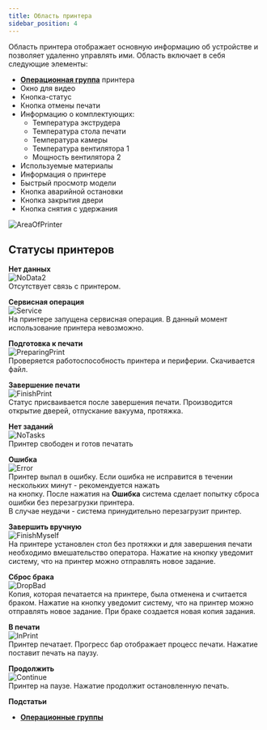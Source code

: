 ```yaml
---
title: Область принтера
sidebar_position: 4
---
```

Область принтера отображает основную информацию об устройстве и позволяет удаленно управлять ими. 
Область включает в себя следующие элементы:

- [**Операционная группа**](/docs/StartWithMES/PrintQueue/PrintQueueRules/OperationalGroups) принтера
- Окно для видео
- Кнопка-статус
- Кнопка отмены печати
- Информацию о комплектующих:
  - Температура экструдера
  - Температура стола печати
  - Температура камеры
  - Температура вентилятора 1
  - Мощность вентилятора 2
- Используемые материалы
- Информация о принтере
- Быстрый просмотр модели
- Кнопка аварийной остановки
- Кнопка закрытия двери
- Кнопка снятия с удержания

![AreaOfPrinter](./img/AreaOfPrinter.png)

## Статусы принтеров 

**Нет данных**\
![NoData2](./img/NoData2.png)\
Отсутствует связь с принтером.

**Сервисная операция**\
![Service](./img/Service.png)\
На принтере запущена сервисная операция. В данный момент использование принтера невозможно.

**Подготовка к печати**\
![PreparingPrint](./img/PreparingPrint.png)\
Проверяется работоспособность принтера и периферии. Скачивается файл.

**Завершение печати**\
![FinishPrint](./img/FinishPrint.png)\
Статус присваивается после завершения печати. Производится открытие дверей, отпускание вакуума, протяжка.

**Нет заданий**\
![NoTasks](./img/NoTasks.png)\
Принтер свободен и готов печатать

**Ошибка**\
![Error](./img/Error.png)\
Принтер выпал в ошибку. Если ошибка не исправится в течении нескольких минут - рекомендуется нажать\
на кнопку. После нажатия на **Ошибка** система сделает попытку сброса ошибки без перезагрузки принтера.\
В случае неудачи - система принудительно перезагрузит принтер.

**Завершить вручную**\
![FinishMyself](./img/FinishMyself.png)\
На принтере установлен стол без протяжки и для завершения печати необходимо вмешательство оператора. Нажатие на кнопку уведомит систему, что на принтер можно отправлять новое задание.

**Сброс брака**\
![DropBad](./img/DropBad.png)\
Копия, которая печатается на принтере, была отменена и считается браком. Нажатие на кнопку уведомит систему, что на принтер можно отправлять новое задание. При браке создается новая копия задания.

**В печати**\
![InPrint](./img/InPrint.png)\
Принтер печатает. Прогресс бар отображает процесс печати. Нажатие поставит печать на паузу.

**Продолжить**\
![Continue](./img/Continue.png)\
Принтер на паузе. Нажатие продолжит остановленную печать.

**Подстатьи**
- [**Операционные группы**](https://mes-docs.onrender.com/docs/StartWithMES/PrintQueue/PrintQueueRules/OperationalGroups)
